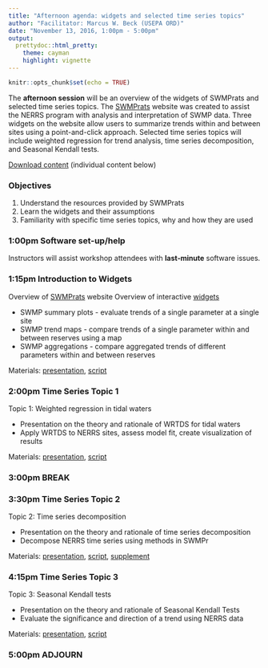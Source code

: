```yaml
---
title: "Afternoon agenda: widgets and selected time series topics"
author: "Facilitator: Marcus W. Beck (USEPA ORD)"
date: "November 13, 2016, 1:00pm - 5:00pm"
output: 
  prettydoc::html_pretty:
    theme: cayman
    highlight: vignette
---
```


```r
knitr::opts_chunk$set(echo = TRUE)
```

The **afternoon session** will be an overview of the widgets of SWMPrats and selected time series topics.  The <a href="http://swmprats.net" target = "_parent">SWMPrats</a> website was created to assist the NERRS program with analysis and interpretation of SWMP data.  Three widgets on the website allow users to summarize trends within and between sites using a point-and-click approach.  Selected time series topics will include weighted regression for trend analysis, time series decomposition, and Seasonal Kendall tests.  

[Download content](https://fawda123.github.io/swmp_workshop_2016/flashdrive/afternoon.zip) (individual content below)

### Objectives

1) Understand the resources provided by SWMPrats
2) Learn the widgets and their assumptions
3) Familiarity with specific time series topics, why and how they are used

### 1:00pm Software set-up/help

Instructors will assist workshop attendees with **last‐minute** software issues.

### 1:15pm Introduction to Widgets

Overview of <a href="http://swmprats.net" target = "_parent">SWMPrats</a> website
Overview of interactive <a href="http://swmprats.net/swmp-widgets" target = "_parent">widgets</a>

* SWMP summary plots - evaluate trends of a single parameter at a single site  
* SWMP trend maps - compare trends of a single parameter within and between reserves using a map
* SWMP aggregations - compare aggregated trends of different parameters within and between reserves

Materials: <a href="https://fawda123.github.io/swmp_workshop_2016/training_modules/module1_widgets/widgets.pdf" target = "_parent">presentation</a>, <a href="https://fawda123.github.io/swmp_workshop_2016/flashdrive/afternoon/widgets.R" target = "_parent">script</a>    

### 2:00pm Time Series Topic 1

Topic 1: Weighted regression in tidal waters

* Presentation on the theory and rationale of WRTDS for tidal waters
* Apply WRTDS to NERRS sites, assess model fit, create visualization of results
    
Materials: <a href="https://fawda123.github.io/swmp_workshop_2016/training_modules/module2_wrtds/wrtds.pdf" target = "_parent">presentation</a>, <a href="https://fawda123.github.io/swmp_workshop_2016/flashdrive/afternoon/widgets.R" target = "_parent">script</a>

### 3:00pm BREAK

### 3:30pm Time Series Topic 2

Topic 2: Time series decomposition

* Presentation on the theory and rationale of time series decomposition
* Decompose NERRS time series using methods in SWMPr
    
Materials: <a href="https://fawda123.github.io/swmp_workshop_2016/training_modules/module3_decomp/decomp.pdf" target = "_parent">presentation</a>, <a href="https://fawda123.github.io/swmp_workshop_2016/flashdrive/afternoon/decomp.R" target = "_parent">script</a>, <a href="https://fawda123.github.io/swmp_workshop_2016/training_modules/module3_decomp/decomp_supp.html" target = "_parent">supplement</a>

### 4:15pm Time Series Topic 3

Topic 3: Seasonal Kendall tests

* Presentation on the theory and rationale of Seasonal Kendall Tests
* Evaluate the significance and direction of a trend using NERRS data
    
Materials: <a href="https://fawda123.github.io/swmp_workshop_2016/training_modules/module4_kendall/kendall.pdf" target = "_parent">presentation</a>, <a href="https://fawda123.github.io/swmp_workshop_2016/flashdrive/afternoon/kendall.R" target = "_parent">script</a>

### 5:00pm ADJOURN


